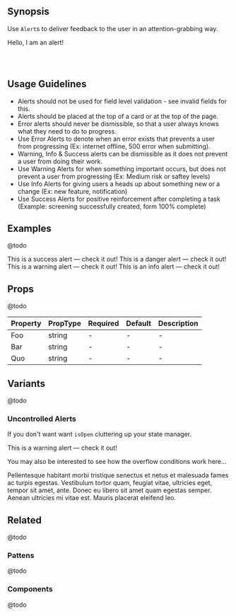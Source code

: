 
## Synopsis

Use `Alert`s to deliver feedback to the user in an attention-grabbing way.

<DemoCard className="mt-2 mb-4 p-3">
  <Alert className="mb-0" color="info">Hello, I am an alert!</Alert>
</DemoCard>

<pre>
  <code style={{ backgroundColor: 'black', color: '#f0ebb4', display: 'block', padding: '10px' }}>
  </code>
</pre>

## Usage Guidelines

* Alerts should not be used for field level validation - see invalid fields for this.
* Alerts should be placed at the top of a card or at the top of the page.
* Error alerts should never be dismissible, so that a user always knows what they need to do to progress.
* Use Error Alerts to denote when an error exists that prevents a user from progressing (Ex: internet offline, 500 error when submitting).
* Warning, Info & Success alerts can be dismissible as it does not prevent a user from doing their work.
* Use Warning Alerts for when something important occurs, but does not prevent a user from progressing (Ex: Medium risk or saftey levels)
* Use Info Alerts for giving users a heads up about something new or a change (Ex: new feature, notification)
* Use Success Alerts for positive reinforcement after completing a task (Example: screening successfully created, form 100% complete)

## Examples

@todo

<Alert color="success">This is a success alert — check it out!</Alert>
<Alert color="danger">This is a danger alert — check it out!</Alert>
<Alert color="warning">This is a warning alert — check it out!</Alert>
<Alert color="info">This is an info alert — check it out!</Alert>

## Props

@todo

<table style={{ width: '100%', backgroundColor: 'white', border: '1px solid #ccc' }}>
  <thead>
    <tr>
      <th>Property</th>
      <th>PropType</th>
      <th>Required</th>
      <th>Default</th>
      <th>Description</th>
    </tr>
  </thead>
  <tbody>
    <tr>
      <td>Foo</td>
      <td>string</td>
      <td>-</td>
      <td>-</td>
      <td>-</td>
    </tr>
    <tr>
      <td>Bar</td>
      <td>string</td>
      <td>-</td>
      <td>-</td>
      <td>-</td>
    </tr>
    <tr>
      <td>Quo</td>
      <td>string</td>
      <td>-</td>
      <td>-</td>
      <td>-</td>
    </tr>
  </tbody>
</table>

## Variants

@todo

### Uncontrolled Alerts

If you don't want want `isOpen` cluttering up your state manager.

<AlertUncontrolled color="warning">
  <p>This is a warning alert — check it out!</p>
  <p>You may also be interested to see how the overflow conditions work here...</p>
  <p className="mb-0">Pellentesque habitant morbi tristique senectus et netus et malesuada fames ac turpis egestas. Vestibulum tortor quam, feugiat vitae, ultricies eget, tempor sit amet, ante. Donec eu libero sit amet quam egestas semper. Aenean ultricies mi vitae est. Mauris placerat eleifend leo.</p>
</AlertUncontrolled>


## Related

@todo

### Pattens

@todo

### Components

@todo
